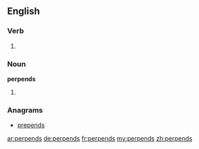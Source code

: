 ==English==

===Verb===
{{head|en}}

# {{en-third-person singular of|perpend}}

===Noun===
'''perpends'''

# {{plural of|perpend}}

===Anagrams===
* [[prepends#English|prepends]]

[[ar:perpends]]
[[de:perpends]]
[[fr:perpends]]
[[my:perpends]]
[[zh:perpends]]